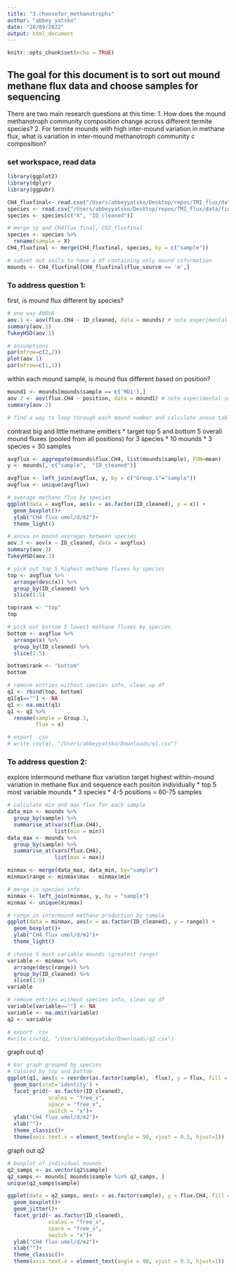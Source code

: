 ```yaml
---
title: "3.choosefor_methanotrophs"
author: "abbey yatsko"
date: "28/09/2022"
output: html_document
---
```


```r
knitr::opts_chunk$set(echo = TRUE)
```

## The goal for this document is to sort out mound methane flux data and choose samples for sequencing 

There are two main research questions at this time: 
  1. How does the mound methanotroph community composition change across different termite species?
  2. For termite mounds with high inter-mound variation in methane flux, what is variation in inter-mound methanotroph community c       composition?

### set workspace, read data 
```r
library(ggplot2)
library(dplyr)
library(ggpubr)

CH4_fluxfinal<- read.csv("/Users/abbeyyatsko/Desktop/repos/TMI_flux/data/finalfluxes/CH4_fluxfinalTMI.csv")
species <- read.csv("/Users/abbeyyatsko/Desktop/repos/TMI_flux/data/finalfluxes/Abbey termites .xlsx - Sheet1.csv")
species <- species[c("X", "ID_cleaned")]

# merge sp and CH4flux_final, CO2_fluxfinal
species <- species %>%
  rename(sample = X)
CH4_fluxfinal <- merge(CH4_fluxfinal, species, by = c("sample")) 

# subset out soils to have a df containing only mound information 
mounds <- CH4_fluxfinal[CH4_fluxfinal$flux_source == 'm',]
```

### To address question 1: 
first, is mound flux different by species?
```r
# one way ANOVA
aov.1 <- aov(flux.CH4 ~ ID_cleaned, data = mounds) # note experimental switch out of CH4 flux with CH4:CO2
summary(aov.1)
TukeyHSD(aov.1)

# assumptions
par(mfrow=c(2,2))
plot(aov.1)
par(mfrow=c(1,1))
```

within each mound sample, is mound flux different based on position? 
```r
mound1 <- mounds[mounds$sample == c('MD1'),]
aov.2 <- aov(flux.CH4 ~ position, data = mound1) # note experimental switch out of CH4 flux with CH4:CO2
summary(aov.2)

# find a way to loop through each mound number and calculate anova table? 
```

contrast big and little methane emitters
  * target top 5 and bottom 5 overall mound fluxes (pooled from all positions) for 3 species 
  * 10 mounds * 3 species = 30 samples 
```r
avgflux <- aggregate(mounds$flux.CH4, list(mounds$sample), FUN=mean)
y <- mounds[, c("sample",  "ID_cleaned")]

avgflux <- left_join(avgflux, y, by = c("Group.1"="sample"))
avgflux <- unique(avgflux)

# average methane flux by species
ggplot(data = avgflux, aes(x = as.factor(ID_cleaned), y = x)) + 
  geom_boxplot()+ 
  ylab("CH4 flux umol/d/m2")+
  theme_light()

# anova on mound averages between species
aov.3 <- aov(x ~ ID_cleaned, data = avgflux)
summary(aov.3)
TukeyHSD(aov.3)

# pick out top 5 highest methane fluxes by species
top <- avgflux %>%                                     
  arrange(desc(x)) %>% 
  group_by(ID_cleaned) %>%
  slice(1:5)

top$rank <- "top"
top    

# pick out bottom 5 lowest methane fluxes by species
bottom <- avgflux %>%                                     
  arrange(x) %>% 
  group_by(ID_cleaned) %>%
  slice(1:5)

bottom$rank <- "bottom"
bottom   

# remove entries without species info, clean up df
q1 <- rbind(top, bottom)
q1[q1==""] <- NA
q1 <- na.omit(q1)
q1 <- q1 %>%
  rename(sample = Group.1, 
         flux = x)

# export .csv
# write.csv(q1, "/Users/abbeyyatsko/Downloads/q1.csv")
```

### To address question 2: 
explore intermound methane flux variation
target highest within-mound variation in methane flux and sequence each positon individually 
  * top 5 most variable mounds * 3 species * 4-5 positions =  60-75 samples
```r
# calculate min and max flux for each sample 
data_min <- mounds %>%                                     
  group_by(sample) %>%
  summarise_at(vars(flux.CH4),
               list(min = min))
data_max <- mounds %>%                                     
  group_by(sample) %>%
  summarise_at(vars(flux.CH4),
               list(max = max))

minmax <- merge(data_max, data_min, by="sample")
minmax$range <- minmax$max - minmax$min 

# merge in species info 
minmax <- left_join(minmax, y, by = "sample")
minmax <- unique(minmax)

# range in intermound methane production by sample 
ggplot(data = minmax, aes(x = as.factor(ID_cleaned), y = range)) + 
  geom_boxplot()+ 
  ylab("CH4 flux umol/d/m2")+
  theme_light()

# choose 5 most variable mounds (greatest range)
variable <- minmax %>%                                     
  arrange(desc(range)) %>% 
  group_by(ID_cleaned) %>%
  slice(1:5)
variable  

# remove entries without species info, clean up df
variable[variable==""] <- NA
variable <- na.omit(variable)
q2 <- variable

# export .csv
#write.csv(q2, "/Users/abbeyyatsko/Downloads/q2.csv")
```


graph out q1 
```r
# bar graph grouped by species 
# colored by top and bottom 
ggplot(q1, aes(x = reorder(as.factor(sample), -flux), y = flux, fill = rank)) + 
  geom_bar(stat='identity') +
  facet_grid(~ as.factor(ID_cleaned), 
             scales = "free_x",
             space = "free_x",
             switch = "x")+ 
  ylab("CH4 flux umol/d/m2")+
  xlab("")+
  theme_classic()+
  theme(axis.text.x = element_text(angle = 90, vjust = 0.5, hjust=1))


```

graph out q2
```r
# boxplot of individual mounds
q2_samps <- as.vector(q2$sample)
q2_samps <- mounds[ mounds$sample %in% q2_samps, ]
unique(q2_samps$sample)

ggplot(data = q2_samps, aes(x = as.factor(sample), y = flux.CH4, fill = ID_cleaned)) + 
  geom_boxplot()+ 
  geom_jitter()+
  facet_grid(~ as.factor(ID_cleaned), 
             scales = "free_x",
             space = "free_x",
             switch = "x")+ 
  ylab("CH4 flux umol/d/m2")+
  xlab("")+
  theme_classic()+
  theme(axis.text.x = element_text(angle = 90, vjust = 0.5, hjust=1))
```

